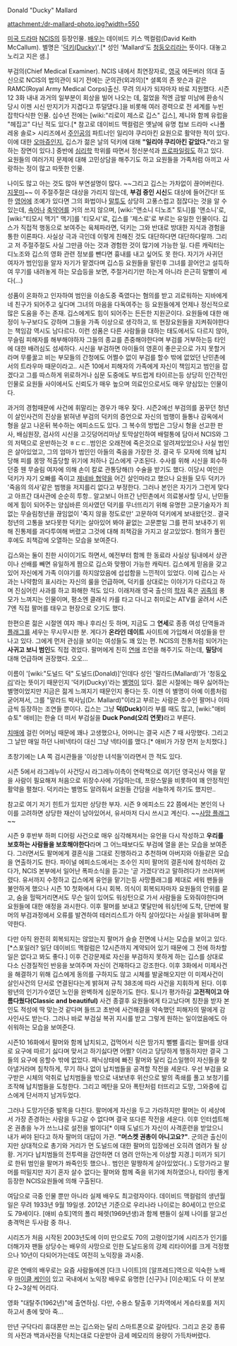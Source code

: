 Donald "Ducky" Mallard

attachment:/dr-mallard-photo.jpg?width=550

[[미국 드라마]] [[NCIS]]의 등장인물. [[배우]]는 데이비드 키스 맥컬럼(David Keith McCallum). 별명은 '[[도날드 덕|덕키(Ducky)]]'.[* 성인 'Mallard'도 [[청둥오리]]라는 뜻이다. 대놓고 노리고 지은 샘.]

부검의(Chief Medical Examiner). NCIS 내에서 최연장자로, [[영국]] 에든버러 의대 출신으로 NCIS의 법의관이 되기 전에는 군의관(외과의)[* 셜록의 존 왓슨과 같은 RAMC(Royal Army Medical Corps)출신. 무려 의사가 되자마자 바로 지원했다. 시즌 12 3화 내내 과거의 일부분이 회상을 빌어 나오는 데, 젊었을 적엔 금발 미남에 환송식 당시 이젠 시신 만지기가 지겹다고 투덜댔다.]을 비롯해 여러 경력으로 전 세계를 누빈 잡학다식한 인물. 십수년 전에는 [wiki:"리로이 제스로 깁스" 깁스], 제니와 함께 유럽을 "헤집고" 다닌 적도 있다.[* 참고로 데이비드 맥컬럼은 옛날에 유명 첩보 드라마 <나폴레옹 솔로> 시리즈에서 [[주인공]]의 파트너인 일리야 쿠리아킨 요원으로 활약한 적이 있다. 이에 대한 [[오마쥬]]인지, 깁스가 젊은 날의 덕키에 대해 '''"일리야 쿠리아킨 같았다."'''라고 말하는 장면이 있다.] 중반에 [[심리학]] 학위를 따면서 정신분석과 [[프로파일링]]도 하고 있다. 요원들의 여러가지 문제에 대해 고민상담을 해주기도 하고 요원들을 가족처럼 아끼고 사랑하는 정이 많고 따뜻한 인물.

나이도 많고 아는 것도 많아 부연설명이 많다. ~~그리고 깁스는 가차없이 끊어버린다. [[지못미]]~~ 이 주절주절은 대상을 가리지 않는데, '''부검 중인 시신'''도 대상에 들어간다! 또한 [[영어]]에 조예가 있다면 그의 화법이나 [[말투]]도 상당히 고풍스럽고 점잖다는 것을 알 수 있는데, [[속어]]나 [[축약어]]를 거의 쓰지 않으며, [wiki:"앤소니 디노조" 토니]를 '앤소니'로, [wiki:"티모시 맥기" 맥기]를 '티모시'로, 깁스를 '제스로'로 부르는 유일한 인물이다. 깁스가 직접적 행동으로 보여주는 육체파라면, 덕키는 그와 반대로 방대한 지식과 경험을 통한 이론파다. 사실상 극과 극인데 이렇게 친해진 것도 대단하다면 대단하다랄까. 그리고 저 주절주절도 사실 그만큼 아는 것과 경험한 것이 많기에 가능한 일. 다른 캐릭터는 디노조와 깁스의 영화 관련 정보를 뺀다면 흉내를 내고 싶어도 못 한다. 자기가 사귀던 여자가 범인임을 알자 자기가 맡겠다며 깁스등 요원들을 말린후 그녀를 끌어안고 설득하여 무기를 내려놓게 하는 모습등을 보면, 주절거리기만 하는게 아니라 은근히 말빨이 세다(...)

성품이 온화하고 인자하여 범인을 이송도중 죽였다는 혐의를 받고 괴로워하는 지바에게 네 친구가 되어주고 싶다며 그녀의 마음을 다독여주는 등 요원들에게 언제나 정신적으로 많은 도움을 주는 존재. 깁스에게도 힘이 되어주는 든든한 지원군이다. 요원들에 대한 애정이 누구보다도 강하며 그들을 가족 이상으로 생각하고, 또 현장요원들을 지켜줘야한다는 책임감 역시도 남다르다. 이런 성품은 다른 사람들을 대하는 태도에서도 다르지 않아, 무슬림 피해자를 해부해야하자 그들의 종교를 존중해야한다며 부검를 거부하는등 타인에 대한 배려심도 섬세하다. 시신을 부검하면 아이들의 영혼이 좋은곳으로 가지 못할거라며 무릎꿇고 비는 부모들의 간청에도 어쩔수 없이 부검를 할수 밖에 없었던 난민촌에서의 트라우마 때문이라고.. 시즌 10에서 피해자의 가족에게 자신이 책임지고 범인을 잡겠다고 그를 따스하게 위로하거나 심문 도중에도 부드럽게 타이르는등 상당히 인간적인 인물로 요원들 사이에서도 신뢰도가 매우 높으며 의료인으로서도 매우 양심있는 인물이다. 

과거의 경험때문에 사건에 휘말리는 경우가 매우 잦다. 시즌2에선 부검의를 꿈꾸던 청년이 살인사건의 진상을 밝혀낸 부검의 덕키의 증언으로 자신의 범행이 들통나 감옥에서 형을 살고 나온뒤 복수하는 에피소드도 있다. 그 복수의 방법은 그당시 형을 선고한 판사, 배심원장, 검사의 시신을 고깃덩어리마냥 토막살인하여 배럴통에 담아서 NCIS와 그의 저택으로 운반하는것 ㅎㄷㄷ..범인은 오래전에 죽은것으로 알려져있었으나 사실 범인은 살아있었고, 그의 엄마가 범인인 아들의 죽음을 가장한 것. 결국 두 모자에 의해 납치당해 피를 몽땅 적출당할 위기에 처하나 깁스에게 구조된다. 수사를 위해 시신을 회수하던중 웬 무슬림 여자에 의해 손이 칼로 관통당해(!) 수술을 받기도 했다. 이당시 여인은 덕키가 자기 오빠를 죽이고 [[제네바 협약]]을 어긴 살인마라고 했으나 요원들 모두 덕키가 '죽음의 의사'같은 범행을 저지를리 없다고 부정한다. 그러나 본인은 자기가 그런게 맞다고 아프간 대사관에 순순히 투항.. 알고보니 아프간 난민촌에서 의료봉사할 당시, 난민들에게 힘이 되어주는 양심바른 의사였던 덕키를 무너뜨리기 위해 유명한 고문기술자가 죄없는 무슬림청년을 끊임없이 '죽지 않을 정도로만' 고문하여 덕키에게 보내왔던것.. 결국 청년의 고통을 보다못한 덕키는 살아있어 봐야 끝없는 고문뿐일 그를 편히 보내주기 위해 진통제를 과다투여해 버렸고 그것에 대해 죄책감을 가지고 살고있었다. 혐의가 풀린 후에도 죄책감에 오열하는 모습을 보여준다.

깁스와는 둘이 친한 사이이기도 하면서, 예전부터 함께 한 동료라 사실상 팀내에서 상관이나 선배를 빼면 유일하게 짬으로 깁스와 맞짱이 가능한 캐릭터. 깁스에게 믿음을 갖고있어 자신에게 가족 이야기를 하지않았음에 섭섭함을 느낀적이 있었다. 이에 깁스는 사과는 나약함의 표시라는 자신의 룰을 언급하며, 덕키를 상대로는 이야기가 다르다고 하며 진심어린 사과를 하고 화해한 적도 있다. 이래저래 영국 출신의 [[학자]] 혹은 [[귀족]]의 풍모가 느껴지는 인물이며, 평소엔 클래식 카를 타고 다니고 취미로는 ATV를 굴려서 시즌 7엔 직접 팔머를 태우고 현장으로 오기도 했다.

한편으론 젊은 시절엔 여자 깨나 후리신 듯 하며, 지금도 그 '''연세'''로 종종 여성 단역들과 [[플래그]]를 세우는 무시무시한 분. 게다가 '''온라인 데이트''' 사이트에 가입해서 여성들을 만나고 있다. 그에게 먼저 관심을 보이는 여성들도 꽤 있는 편. NCIS의 전통처럼 되어가는 '''사귀고 보니 범인'''도 직접 겪었다. 팔머에게 친히 [[연애]] 조언을 해주기도 하는데, '''밀당'''에 대해 언급하며 권장했다. 오오...

이름이 '[wiki:"도널드 덕" 도널드(Donald)]'인데다 성인 '말라드(Mallard)'가 '청둥[[오리]]'라는 뜻이기 때문인지 '덕키(Ducky)'라는 [[별명]]이 있다. 젊은 시절에는 매우 싫어하는 별명이었지만 지금은 젊게 느껴지기 때문인지 좋다는 듯. 이젠 이 별명이 아예 이름처럼 굳어져서, 그를 "말라드 박사님(Dr. Mallard)"이라고 부르는 사람은 조수인 팔머나 이따금씩 등장하는 조연들 뿐이다. 깁스는 그냥 '''덕(Duck)'''이라 부를 때도 많고, [wiki:"애비 슈토" 애비]는 한술 더 떠서 부검실을 '''Duck Pond(오리 연못)'''라고 부른다.

[[치매]]에 걸린 어머님 때문에 꽤나 고생했으나, 어머니는 결국 시즌 7 때 사망했다. 그리고 그 날만 매일 하던 나비넥타이 대신 그냥 넥타이를 맸다.[* 애비가 가장 먼저 눈치챘다.]

초창기에는 LA 쪽 검시관들을 '이상한 녀석들'이라면서 깐 적도 있다.

시즌 5에서 라그레누이 사건당시 라그레누이측이 연락책으로 여기던 영국신사 역을 맡을 사람이 필요해져 처음으로 위장수사에 가담하는데, 프랑스말을 비롯하여 꽤 안정적인 활약을 펼쳤다. 덕키라는 별명도 알려줘서 요원들 간담을 서늘하게 하기도 했지만..

참고로 여기 저기 힌트가 있지만 상당한 부자. 시즌 9 에피소드 22 쯤에서는 본인의 나이를 고려하면 상당한 재산이 남아있어서, 유서마저 다시 쓰시고 계신다. ~~[[사망 플래그]]~~

시즌 9 후반부 하퍼 디어링 사건으로 매우 심각해져서는 유언을 다시 작성하고 '''우리를 보호하는 사람들을 보호해야한다'''라며 그 어느때보다도 부검에 열을 쏟는 모습을 보여준다. 그러면서도 팔머에게 결혼식을 그대로 진행하라고 추천하며 아버지와 아들같은 모습을 연출하기도 한다. 파이널 에피소드에서는 조수인 지미 팔머의 결혼식에 참석하러 갔다가, NCIS 본부에서 일어난 폭파소식을 듣고는 '곧 가겠다'라고 말하려다가 쓰러져버렸다. 유서까지 수정하고 깁스에게 유언을 맡기는등 사망플래그를 제대로 세워 팬들을 불안하게 했으나 시즌 10 첫화에서 다시 회복. 의식이 회복되자마자 요원들의 안위를 묻고, 숨을 헐떡거리면서도 무슨 일이 있어도 워싱턴으로 가서 사람들을 도와줘야한다며 요원들에 대한 애정을 과시한다. 이후 팔머를 보내고 몇달만에 워싱턴에 도착, 단번에 팔머의 부검과정에서 오류를 발견하여 테러리스트가 아직 살아있다는 사실을 밝혀내며 활약한다.

다만 아직 완전히 회복되지는 않았는지 팔머가 슬슬 전면에 나서는 모습을 보이고 있다.[*스포일러? 일단 데이비드 맥컬럼은 12시즌까지 계약되어 있기 때문에 그 전에 하차할 일은 없다고 봐도 좋다.] 이후 건강문제로 자신을 부검하지 못하게 하는 깁스를 상대로 다소 신경질적인 반응을 보여주며 자신이 건재하다고 강조한다. 이후 3화에서 미제사건을 해결하기 위해 깁스에게 동의를 구하지도 않고 시체를 발굴해오지만 이 미제사건이 살인사건의 단서로 연결된다는게 밝혀져 규칙 38조에 따라 사건을 지휘하게 된다. 이후 왕년의 인기가수였던 노인을 완벽하게 심문하기도 한다. 토니가 평가하길 '''고전적이고 아름다웠다(Classic and beautiful)''' 사건 종결후 요원들에게 타고났다며 칭찬을 받자 본인도 적성에 딱 맞는것 같다며 들뜨고 초반에 사건해결을 약속했던 피해자의 딸에게 감사인사도 받는다. 그러나 바로 부검실 복귀 지시를 받고 그렇게 원하는 일이었음에도 아쉬워하는 모습을 보여준다.

시즌10 16화에서 팔머와 함께 납치되고, 겁먹어서 식은 땀가지 뻘뻘 흘리는 팔머를 상대로 요구에 따르기 싫다며 맞서고 하기싫다면 어쩔? 이라고 당당하게 행동하지만 결국 그들의 요구에 응할수 밖에 없었다. 패닉상태에 빠진 팔머와 달리 깁스일행이 자신들을 찾아낼거라며 침착하게, 무기 하나 없이 납치범들을 공격할 작전을 세운다. 우선 부검을 요구받은 시체의 악취로 납치범들을 밖으로 내보낸후 위산으로 발의 족쇄를 풀고 보청기를 조작해 납치범들을 도청한다. 그리고 메탄을 모아 폭탄처럼 터뜨리고 도망, 그와중에 깁스에게 단서까지 남겨두었다.

그러나 도망가던중 발목을 다친다. 팔머에게 자신을 두고 가라하지만 팔머는 이 세상에서 가장 존경하는 사람을 두고갈 수 없다며 결국 또다른 작전을 세운다. 이후 인터셉트해온 권총을 누가 쓰느냐로 설전을 벌이다[* 이때 도널드가 자신이 사격훈련을 받았으니 내가 써야 된다고 하자 팔머의 대답이 가관. '''"머스켓 권총이 아니고요?"'''. 군의관 출신이지만 상대적으로 총기와 거리가 먼 도널드에 대한 팔머의 입장에선 오히려 염려가 될 상황. 거기다 납치범들의 전투력을 감안하면 더 염려 안하는게 이상할 지경.] 미끼가 되기로 한뒤 범인을 팔머가 쏴죽인듯 했으나.. 범인은 말짱하게 살아있었다(..) 도망가라고 팔머를 떠밀지만 자기 혼자 살수 없다는 팔머와 함께 죽을 위기에 처하였으나, 타이밍 좋게 등장한 NCIS요원들에 의해 구출된다. 

여담으로 극중 인물 뿐만 아니라 실제 배우도 최고령자이다. 데이비드 맥컬럼의 생년월일은 무려 1933년 9월 19일생. 2012년 기준으로 우리나라 나이로는 80세이고 만으로도 79세이다. [애비 슈토]역의 폴리 페렛(1969년생)과 함께 팬들이 실제 나이를 알고선 충격먹은 두사람 중 하나.

시리즈가 처음 시작된 2003년도에 이미 만으로도 70의 고령이었기에 시리즈가 인기를 더해가자 팬들 상당수는 배우의 사망으로 인한 도날드옹의 강제 리타이어를 크게 걱정했으나 10년이 다되어가는데도 여전히 노익장을 과시중. 

같은 연배의 배우로는 요즘 사람들에겐 [다크 나이트]의 [알프레드]역으로 익숙한 노배우 [[마이클 케인]]이 있고 국내에서 노익장 배우로 유명한 [신구]나 [이순재]도 다 이 분보다 2~3살씩 어리다.

영화 "대탈주(1962년)"에 출연하심. 다만, 수용소 탈출후 기차역에서 게슈타포를 저지하고서 총에 맞아 죽...

만년 구닥다리 휴대폰만 쓰는 깁스와는 달리 스마트폰으로 갈아탔다. 그리고 온갖 종류의 사전과 백과사전을 닥치는대로 다운받아 금세 메모리의 용량이 가득차버렸다.
